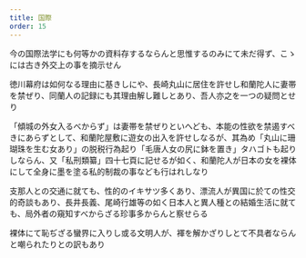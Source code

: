```yaml
---
title: 国際
order: 15
---
```


今の国際法学にも何等かの資料存するならんと思惟するのみにて未だ得ず、こゝには古き外交上の事を摘示せん


徳川幕府は如何なる理由に基きしにや、長崎丸山に居住を許せし和蘭陀人に妻帯を禁ぜり、同蘭人の記録にも其理由解し難しとあり、吾人亦之を一つの疑問とせり

「傾城の外女入るべからず」は妻帯を禁ぜりといへども、本能の性欲を禁遏すべきにあらずとして、和蘭陀屋敷に遊女の出入を許せしなるが、其為め「丸山に珊瑚珠を生む女あり」の脱税行為起り「毛唐人女の尻に鉢を置き」タハゴトも起りしならん、又「私刑類纂」四十七頁に記せるが如く、和蘭陀人が日本の女を裸体にして全身に墨を塗る私的制裁の事なども行はれしなり


支那人との交通に就ても、性的のイキサツ多くあり、漂流人が異国に於ての性交的奇談もあり、長井長義、尾崎行雄等の如く日本人と異人種との結婚生活に就ても、局外者の窺知すべからざる珍事多からんと察せらる


裸体にて恥ぢざる蠻界に入りし或る文明人が、褌を解かざりしとて不具者ならんと嘲られたりとの訳もあり
